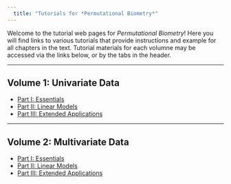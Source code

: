 ```yaml
---
  title: "Tutorials for *Permutational Biometry*"
---
```


Welcome to the tutorial web pages for *Permutational Biometry*! Here you will find links to various tutorials that provide instructions and example for all chapters in the text. Tutorial materials for each volumne may be accessed via the links below, or by the tabs in the header.

---

## Volume 1: Univariate Data

- [Part I: Essentials](Essentials-U.html)
- [Part II: Linear Models](LinearModels-U.html)
- [Part III: Extended Applications](ExtendedApps-U.html)

---

## Volume 2: Multivariate Data

- [Part I: Essentials](Essentials-M.html)
- [Part II: Linear Models](LinearModels-M.html)
- [Part III: Extended Applications](ExtendedApps-M.html)




